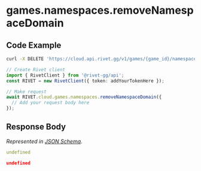 
# games.namespaces.removeNamespaceDomain

## Code Example

<CodeGroup title='Request' tag='DELETE' label='https://cloud.api.rivet.gg/v1/games/{game_id}/namespaces/{namespace_id}/domains/{domain}'>

```bash {{ title: 'cURL' }}
curl -X DELETE 'https://cloud.api.rivet.gg/v1/games/{game_id}/namespaces/{namespace_id}/domains/{domain}'
```

```ts
// Create Rivet client
import { RivetClient } from '@rivet-gg/api';
const RIVET = new RivetClient({ token: addYourTokenHere });

// Make request
await RIVET.cloud.games.namespaces.removeNamespaceDomain({
  // Add your request body here
});
```

</CodeGroup>


## Response Body

_Represented in [JSON Schema](https://json-schema.org/)._

<CodeGroup title='Response'>

```yaml
undefined
```

```json
undefined
```

</CodeGroup>

